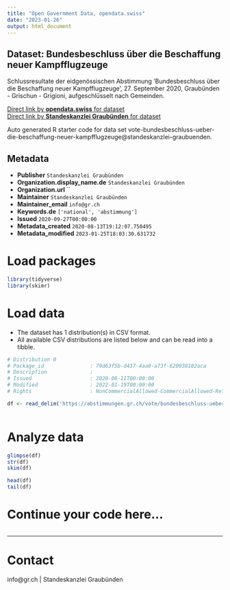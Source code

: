 ```yaml
---
title: "Open Government Data, opendata.swiss"
date: "2023-01-26"
output: html_document
---
```


## Dataset: Bundesbeschluss über die Beschaffung neuer Kampfflugzeuge

Schlussresultate der eidgenössischen Abstimmung 'Bundesbeschluss über die Beschaffung neuer Kampfflugzeuge', 27. September 2020, Graubünden - Grischun - Grigioni, aufgeschlüsselt nach Gemeinden.

[Direct link by **opendata.swiss** for dataset](https://opendata.swiss/de/dataset/bundesbeschluss-uber-die-beschaffung-neuer-kampfflugzeuge)<br>
[Direct link by **Standeskanzlei Graubünden** for dataset](https://abstimmungen.gr.ch/vote/bundesbeschluss-ueber-die-beschaffung-neuer-kampfflugzeuge/data)

Auto generated R starter code for data set vote-bundesbeschluss-ueber-die-beschaffung-neuer-kampfflugzeuge@standeskanzlei-graubuenden.

## Metadata

- **Publisher** `Standeskanzlei Graubünden`
- **Organization.display_name.de** `Standeskanzlei Graubünden`
- **Organization.url** ``
- **Maintainer** `Standeskanzlei Graubünden`
- **Maintainer_email** `info@gr.ch`
- **Keywords.de** `['national', 'abstimmung']`
- **Issued** `2020-09-27T00:00:00`
- **Metadata_created** `2020-08-13T19:12:07.750495`
- **Metadata_modified** `2023-01-25T18:03:30.631732`


# Load packages

```r

library(tidyverse)
library(skimr)

```

# Load data

-   The dataset has 1 distribution(s) in CSV format.
-   All available CSV distributions are listed below and can be read into a tibble.

```r

# Distribution 0
# Package_id               : 79d63f5b-d437-4aa0-a73f-620938102aca
# Description              : 
# Issued                   : 2020-08-11T00:00:00
# Modified                 : 2022-01-19T00:00:00
# Rights                   : NonCommercialAllowed-CommercialAllowed-ReferenceRequired

df <- read_delim('https://abstimmungen.gr.ch/vote/bundesbeschluss-ueber-die-beschaffung-neuer-kampfflugzeuge/data-csv')



```

# Analyze data

```r

glimpse(df)
str(df)
skim(df)

head(df)
tail(df)

```

# Continue your code here...

```r

```

------------------------------------------------------------------------

# Contact

info@gr.ch | Standeskanzlei Graubünden
